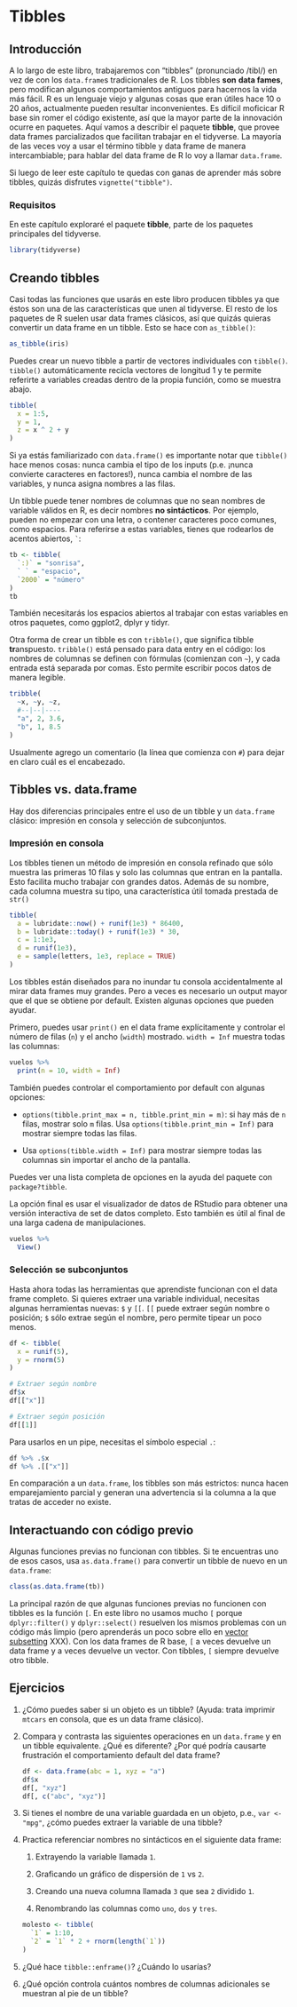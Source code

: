 # Tibbles

## Introducción

A lo largo de este libro, trabajaremos con "tibbles" (pronunciado /tibl/) en vez de con los `data.frame`s tradicionales de R. Los tibbles __son__ __data fames__, pero modifican algunos comportamientos antiguos para hacernos la vida más fácil. R es un lenguaje viejo y algunas cosas que eran útiles hace 10 o 20 años, actualmente pueden resultar inconvenientes. Es difícil moficicar R base sin romer el código existente, así que la mayor parte de la innovación ocurre en paquetes. Aquí vamos a describir el paquete __tibble__, que provee data frames parcializados que facilitan trabajar en el tidyverse. La mayoría de las veces voy a usar el término tibble y data frame de manera intercambiable; para hablar del data frame de R lo voy a llamar `data.frame`.

Si luego de leer este capítulo te quedas con ganas de aprender más sobre tibbles, quizás disfrutes `vignette("tibble")`.

### Requisitos

En este capítulo exploraré el paquete __tibble__, parte de los paquetes principales del tidyverse.

```r
library(tidyverse)
```

## Creando tibbles {#tibbles}

Casi todas las funciones que usarás en este libro producen tibbles ya que éstos son una de las características que unen al tidyverse. El resto de los paquetes de R suelen usar data frames clásicos, así que quizás quieras convertir un data frame en un tibble. Esto se hace con `as_tibble()`:

```r
as_tibble(iris)
```

Puedes crear un nuevo tibble a partir de vectores individuales con `tibble()`. `tibble()` automáticamente recicla vectores de longitud 1 y te permite referirte a variables creadas dentro de la propia función, como se muestra abajo.

```r
tibble(
  x = 1:5, 
  y = 1, 
  z = x ^ 2 + y
)
```

Si ya estás familiarizado con `data.frame()` es importante notar que `tibble()` hace menos cosas: nunca cambia el tipo de los inputs (p.e. ¡nunca convierte caracteres en factores!), nunca cambia el nombre de las variables, y nunca asigna nombres a las filas.

Un tibble puede tener nombres de columnas que no sean nombres de variable válidos en R, es decir nombres __no sintácticos__. Por ejemplo, pueden no empezar con una letra, o contener caracteres poco comunes, como espacios. Para referirse a estas variables, tienes que rodearlos de acentos abiertos, `` ` ``:

```r
tb <- tibble(
  `:)` = "sonrisa", 
  ` ` = "espacio",
  `2000` = "número"
)
tb
```

También necesitarás los espacios abiertos al trabajar con estas variables en otros paquetes, como ggplot2, dplyr y tidyr.

Otra forma de crear un tibble es con `tribble()`, que significa tibble **tr**anspuesto. `tribble()` está pensado para data entry en el código: los nombres de columnas se definen con fórmulas (comienzan con `~`), y cada entrada está separada por comas. Esto permite escribir pocos datos de manera legible.

```r
tribble(
  ~x, ~y, ~z,
  #--|--|----
  "a", 2, 3.6,
  "b", 1, 8.5
)
```

Usualmente agrego un comentario (la línea que comienza con `#`) para dejar en claro cuál es el encabezado.

## Tibbles vs. data.frame

Hay dos diferencias principales entre el uso de un tibble y un `data.frame` clásico: impresión en consola y selección de subconjuntos.

### Impresión en consola

Los tibbles tienen un método de impresión en consola refinado que sólo muestra las primeras 10 filas y solo las columnas que entran en la pantalla. Esto facilita mucho trabajar con grandes datos. Además de su nombre, cada columna muestra su tipo, una característica útil tomada prestada de `str()`

```r
tibble(
  a = lubridate::now() + runif(1e3) * 86400,
  b = lubridate::today() + runif(1e3) * 30,
  c = 1:1e3,
  d = runif(1e3),
  e = sample(letters, 1e3, replace = TRUE)
)
```

Los tibbles están diseñados para no inundar tu consola accidentalmente al mirar data frames muy grandes. Pero a veces es necesario un output mayor que el que se obtiene por default. Existen algunas opciones que pueden ayudar. 

Primero, puedes usar `print()` en el data frame explícitamente y controlar el número de filas (`n`) y el ancho (`width`) mostrado. `width = Inf` muestra todas las columnas:

```r
vuelos %>% 
  print(n = 10, width = Inf)
```

También puedes controlar el comportamiento por default con algunas opciones:

* `options(tibble.print_max = n, tibble.print_min = m)`: si hay más de `n` filas, mostrar solo `m` filas. Usa `options(tibble.print_min = Inf)` para mostrar siempre todas las filas.

* Usa `options(tibble.width = Inf)` para mostrar siempre todas las columnas sin importar el ancho de la pantalla.

Puedes ver una lista completa de opciones en la ayuda del paquete con `package?tibble`.

La opción final es usar el visualizador de datos de RStudio para obtener una versión interactiva de set de datos completo. Esto también es útil al final de una larga cadena de manipulaciones. 

```r
vuelos %>% 
  View()
```

### Selección se subconjuntos

Hasta ahora todas las herramientas que aprendiste funcionan con el data frame completo. Si quieres extraer una variable individual, necesitas algunas herramientas nuevas: `$` y `[[`. `[[` puede extraer según nombre o posición; `$` sólo extrae según el nombre, pero permite tipear un poco menos. 

```r
df <- tibble(
  x = runif(5),
  y = rnorm(5)
)

# Extraer según nombre
df$x
df[["x"]]

# Extraer según posición 
df[[1]]
```

Para usarlos en un pipe, necesitas el símbolo especial `.`:

```r
df %>% .$x
df %>% .[["x"]]
```

En comparación a un `data.frame`, los tibbles son más estrictos: nunca hacen emparejamiento parcial y generan una advertencia si la columna a la que tratas de acceder no existe.

## Interactuando con código previo

Algunas funciones previas no funcionan con tibbles. Si te encuentras uno de esos casos, usa `as.data.frame()` para convertir un tibble de nuevo en un `data.frame`:

```r
class(as.data.frame(tb))
```

La principal razón de que algunas funciones previas no funcionen con tibbles es la función `[`. En este libro no usamos mucho `[` porque `dplyr::filter()` y `dplyr::select()` resuelven los mismos problemas con un código más limpio (pero aprenderás un poco sobre ello en [vector subsetting](#vector-subsetting) XXX). Con los data frames de R base, `[` a veces devuelve un data frame y a veces devuelve un vector. Con tibbles, `[` siempre devuelve otro tibble. 

## Ejercicios

1.  ¿Cómo puedes saber si un objeto es un tibble? (Ayuda: trata imprimir `mtcars` en consola, que es un data frame clásico).

1.  Compara y contrasta las siguientes operaciones en un `data.frame` y en un tibble equivalente. ¿Qué es diferente? ¿Por qué podría causarte frustración el comportamiento default del data frame?
    
    ```r
    df <- data.frame(abc = 1, xyz = "a")
    df$x
    df[, "xyz"]
    df[, c("abc", "xyz")]
    ```

1.  Si tienes el nombre de una variable guardada en un objeto, p.e., `var <- "mpg"`, ¿cómo puedes extraer la variable de una tibble?

1.  Practica referenciar nombres no sintácticos en el siguiente data frame:

    1. Extrayendo la variable llamada `1`.
    
    1. Graficando un gráfico de dispersión de `1` vs `2`.
    
    1. Creando una nueva columna llamada `3` que sea `2` dividido `1`.
    
    1. Renombrando las columnas como `uno`, `dos` y `tres`.
    
    ```r
    molesto <- tibble(
      `1` = 1:10,
      `2` = `1` * 2 + rnorm(length(`1`))
    )
    ```

1.  ¿Qué hace `tibble::enframe()`? ¿Cuándo lo usarías?

1. ¿Qué opción controla cuántos nombres de columnas adicionales se muestran al pie de un tibble?
